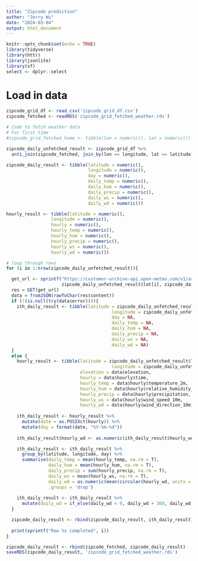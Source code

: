 ```yaml
---
title: "Zipcode prediction"
author: "Jerry Wu"
date: "2024-03-04"
output: html_document
---
```


```r
knitr::opts_chunk$set(echo = TRUE)
library(tidyverse)
library(httr)
library(jsonlite)
library(sf)
select <- dplyr::select
```

# Load in data
```r
zipcode_grid_df <- read_csv('zipcode_grid_df.csv')
zipcode_fetched <- readRDS('zipcode_grid_fetched_weather.rds')
```

```r
# Code to fetch weather data
# For first time
#zipcode_grid_fetched_home <- tibble(lon = numeric(), lat = numeric())

zipcode_daily_unfetched_result <- zipcode_grid_df %>%
  anti_join(zipcode_fetched, join_by(lon == longitude, lat == latitude))

zipcode_daily_result <- tibble(latitude = numeric(),
                               longitude = numeric(),
                               day = numeric(),
                               daily_temp = numeric(),
                               daily_hum = numeric(),
                               daily_precip = numeric(),
                               daily_ws = numeric(),
                               daily_wd = numeric())

hourly_result <- tibble(latitude = numeric(),
                 longitude = numeric(),
                 hourly = numeric(),
                 hourly_temp = numeric(),
                 hourly_hum = numeric(),
                 hourly_precip = numeric(),
                 hourly_ws = numeric(),
                 hourly_wd = numeric())

# loop through rows
for (i in 1:nrow(zipcode_daily_unfetched_result)){

  get_url <- sprintf("https://customer-archive-api.open-meteo.com/v1/archive?latitude=%s&longitude=%s&start_date=2018-01-01&end_date=2022-12-31&hourly=temperature_2m,relative_humidity_2m,precipitation,wind_speed_10m,wind_direction_10m&temperature_unit=fahrenheit&wind_speed_unit=mph&precipitation_unit=inch&timezone=America%%2FLos_Angeles&apikey=S4sRENjfQvm2aH86",
                     zipcode_daily_unfetched_result$lat[i], zipcode_daily_unfetched_result$lon[i])
  res = GET(get_url)
  data = fromJSON(rawToChar(res$content))
  if (!(is.null(try(data$error)))){
    ith_daily_result <- tibble(latitude = zipcode_daily_unfetched_result$lat[i],
                                        longitude = zipcode_daily_unfetched_result$lon[i],
                                        day = NA,
                                        daily_temp = NA,
                                        daily_hum = NA,
                                        daily_precip = NA,
                                        daily_ws = NA,
                                        daily_wd = NA)
  }
  else {
    hourly_result <- tibble(latitude = zipcode_daily_unfetched_result$lat[i],
                                        longitude = zipcode_daily_unfetched_result$lon[i],
                            elevation = data$elevation,
                            hourly = data$hourly$time,
                            hourly_temp = data$hourly$temperature_2m,
                            hourly_hum = data$hourly$relative_humidity_2m,
                            hourly_precip = data$hourly$precipitation,
                            hourly_ws = data$hourly$wind_speed_10m,
                            hourly_wd = data$hourly$wind_direction_10m)
    
    ith_daily_result <- hourly_result %>%
      mutate(date = as.POSIXct(hourly)) %>%
      mutate(day = format(date, "%Y-%m-%d"))
    
    ith_daily_result$hourly_wd <- as.numeric(ith_daily_result$hourly_wd)

    ith_daily_result <- ith_daily_result %>%
      group_by(latitude, longitude, day) %>%
      summarise(daily_temp = mean(hourly_temp, na.rm = T),
                daily_hum = mean(hourly_hum, na.rm = T),
                daily_precip = sum(hourly_precip, na.rm = T),
                daily_ws = mean(hourly_ws, na.rm = T),
                daily_wd = as.numeric(mean(circular(hourly_wd, units = 'degrees'), na.rm=TRUE)),
                .groups = 'drop')
    
    ith_daily_result <- ith_daily_result %>%
      mutate(daily_wd = if_else(daily_wd < 0, daily_wd + 360, daily_wd))
  }

  zipcode_daily_result <- rbind(zipcode_daily_result, ith_daily_result)
  
  print(sprintf("Row %s completed", i))
}

zipcode_daily_result <- rbind(zipcode_fetched, zipcode_daily_result)
saveRDS(zipcode_daily_result, 'zipcode_grid_fetched_weather.rds')
```

